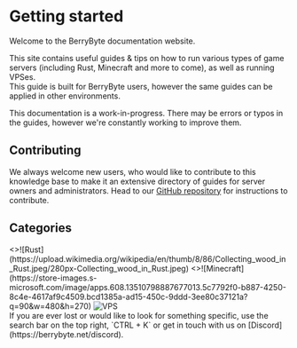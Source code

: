 
# Getting started

Welcome to the BerryByte documentation website.

This site contains useful guides & tips on how to run various types of game servers (including Rust, Minecraft and more to come), as well as running VPSes.<br/>
This guide is built for BerryByte users, however the same guides can be applied in other environments.

<Callout type="warning" emoji="⚠️">
    This documentation is a work-in-progress. There may be errors or typos in the guides, however we're constantly working to improve them.
</Callout>

## Contributing

We always welcome new users, who would like to contribute to this knowledge base to make it an extensive directory of guides for server owners and administrators. Head to our [GitHub repository](https://github.com/berrybyte-net/documentation#contributing) for instructions to contribute.

## Categories

<div className="flex flex-col md:flex-row gap-3 flex-basis-100 cards-guide mt-6">
    <GuideCard
        name="Rust"
        to="/games/rust"
    >
        <>![Rust](https://upload.wikimedia.org/wikipedia/en/thumb/8/86/Collecting_wood_in_Rust.jpeg/280px-Collecting_wood_in_Rust.jpeg)</>
    </GuideCard>
    <GuideCard
        name="Minecraft"
        to="/games/minecraft"
    >
        <>![Minecraft](https://store-images.s-microsoft.com/image/apps.608.13510798887677013.5c7792f0-b887-4250-8c4e-4617af9c4509.bcd1385a-ad15-450c-9ddd-3ee80c37121a?q=90&w=480&h=270)</>
    </GuideCard>
    <GuideCard
        name="VPS"
        to="#"
    >
        <img src="/images/vps-thumbnail.png" alt="VPS"/>
    </GuideCard>
</div>

<Callout type="info" emoji="ℹ️">
    If you are ever lost or would like to look for something specific, use the search bar on the top right,
    `CTRL + K` or get in touch with us on [Discord](https://berrybyte.net/discord).
</Callout>
